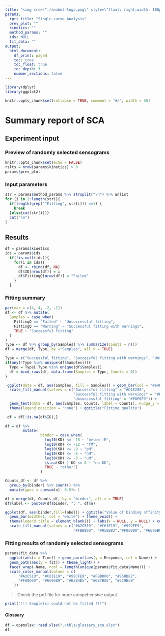 ```yaml
---
title: "<img src=\"./anabel-logo.png\" style=\"float: right;width: 180px\"/>Single-curve Analysis" 
params:
  rprt_title: "Single-curve Analysis"
  prev_plot: ""
  kinetics: ""
  method_params: ""
  ids: NULL
  fit_data: ""
output: 
  html_document:
    df_print: paged
    toc: true
    toc_float: true
    toc_depth: 3
    number_sections: false
---
```


```r
library(dplyr)
library(ggplot2)

knitr::opts_chunk$set(collapse = TRUE, comment = "#>", width = 68)
```

# Summary report of SCA

## Experiment input

### Preview of randomly selected sensograms

```r
knitr::opts_chunk$set(echo = FALSE)
rslts = nrow(params$kinetics) > 0
params$prev_plot
```

### Input parameters 

```r
str = params$method_params %>% strsplit("\n") %>% unlist
for (i in 1:length(str)){
  if(length(grep("^Fitting", str[i])) ==1) {
    break
  }else{cat(str[i])}
  cat("\n")
}
```


## Results

```r
df = params$kinetics
ids = params$ids
  if(!is.null(ids)){
    for(i in ids){
      df <- rbind(df, NA)
      df$ID[nrow(df)] = i
      df$FittingQ[nrow(df)] = "Failed"
    }
  }
```

### Fitting summary

```r
par(mar = c(4, 4, .2, .1))
df <- df %>% mutate(
  Samples = case_when(
    FittingQ == "Failed" ~ "Unsuccessful fitting",
    FittingQ == "Warning" ~ "Successful fitting with warnings",
    TRUE ~ "Successful fitting"
  )
)
Type <- df %>% group_by(Samples) %>% summarize(Counts = n()) 
df = merge(df, Type, by ="Samples", all.x = TRUE)

Type = c("Successful fitting", "Successful fitting with warnings", "Unsuccessful fitting")
if(any(!Type %in% unique(df$Samples))){
  Type = Type[!Type %in% unique(df$Samples)]
  df = bind_rows(df, data.frame(Samples = Type, Counts = 0))
}

 ggplot(data = df, aes(Samples, fill = Samples)) + geom_bar(col = "#64686A") + theme_minimal() + 
  scale_fill_manual(values = c("Successful fitting" = "#D1E288", 
                               "Successful fitting with warnings" = "#E8A5A3", 
                               "Unsuccessful fitting" = "#F0F0F0")) + 
  geom_text(data = df, aes(Samples, Counts, label = Counts), nudge_y = 31) + 
  theme(legend.position = "none") + ggtitle("Fitting quality")

 df = df[!is.na(df$ID),]
 
df = df %>%  
        mutate(
                binder = case_when(
                  log10(KD) <= -15 ~ "below fM",                            
                  log10(KD) <= -12 ~ "fM",                           
                  log10(KD) <= -9 ~ "pM",                            
                  log10(KD) <= -6 ~ "nM",                            
                  log10(KD) <= -3 ~ "uM",                            
                  is.na(KD) | KD <= 0 ~ "no KD",                            
                  TRUE ~ "other") 
                )

Counts_df <- df %>% 
  group_by(binder) %>% count() %>%
  mutate(ypos = cumsum(n)- 0.5*n )

df = merge(df, Counts_df, by = "binder", all.x = TRUE)
df$label <- paste0(df$binder, ": ", df$n)

ggplot(df, aes(binder,fill=label)) + ggtitle("Value of binding affinity") + 
  geom_bar(width=1, col = "white") + theme_void() + 
  theme(legend.title = element_blank()) + labs(x = NULL, y = NULL) + coord_polar("y", start=0) +
  scale_fill_manual(values = c("#A2C510", "#C61E19", "#99CFE9", 
                               "#FBB800", "#958BB2","#F08000", "#6696B9"))

```

### Fitting results of randomly selected sensograms

```r
params$fit_data %>%
  ggplot(aes(x = Time)) + geom_point(aes(y = Response, col = Name)) +
  geom_path(aes(y = fit)) + theme_light() +
  facet_wrap(~Name, ncol = length(unique(params$fit_data$Name))) +
  scale_color_manual(values = c(
      "#A2C510", "#C61E19", "#99CFE9", "#FBB800", "#958BB2",
      "#F08000", "#6696B9", "#B2B4B5", "#6B7B88", "#5C9B5B"
    ))
```

> Check the pdf file for more compehensive output

```r
print("!!! Sample(s) could not be fitted !!!")
```

#### Glossary

```r
df = openxlsx::read.xlsx("./tbls/glossary_sca.xlsx")
df
```

